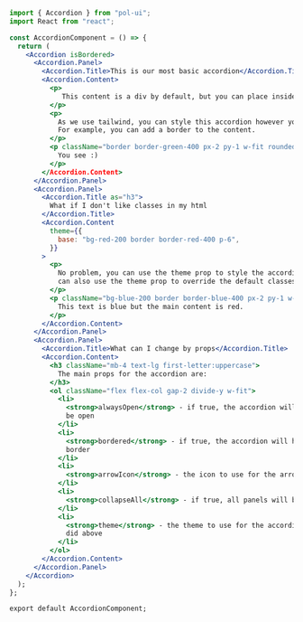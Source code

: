 ```jsx
import { Accordion } from "pol-ui";
import React from "react";

const AccordionComponent = () => {
  return (
    <Accordion isBordered>
      <Accordion.Panel>
        <Accordion.Title>This is our most basic accordion</Accordion.Title>
        <Accordion.Content>
          <p>
             This content is a div by default, but you can place inside any other component you like, for example, this <p> tag.
          </p>
          <p>
            As we use tailwind, you can style this accordion however you like.
            For example, you can add a border to the content.
          </p>
          <p className="border border-green-400 px-2 py-1 w-fit rounded-xl bg-green-200 mt-2">
            You see :)
          </p>
        </Accordion.Content>
      </Accordion.Panel>
      <Accordion.Panel>
        <Accordion.Title as="h3">
          What if I don't like classes in my html
        </Accordion.Title>
        <Accordion.Content
          theme={{
            base: "bg-red-200 border border-red-400 p-6",
          }}
        >
          <p>
            No problem, you can use the theme prop to style the accordion. You
            can also use the theme prop to override the default classes.
          </p>
          <p className="bg-blue-200 border border-blue-400 px-2 py-1 w-fit rounded-xl mt-2">
            This text is blue but the main content is red.
          </p>
        </Accordion.Content>
      </Accordion.Panel>
      <Accordion.Panel>
        <Accordion.Title>What can I change by props</Accordion.Title>
        <Accordion.Content>
          <h3 className="mb-4 text-lg first-letter:uppercase">
            The main props for the accordion are:
          </h3>
          <ol className="flex flex-col gap-2 divide-y w-fit">
            <li>
              <strong>alwaysOpen</strong> - if true, the accordion will always
              be open
            </li>
            <li>
              <strong>bordered</strong> - if true, the accordion will have a
              border
            </li>
            <li>
              <strong>arrowIcon</strong> - the icon to use for the arrow
            </li>
            <li>
              <strong>collapseAll</strong> - if true, all panels will be closed
            </li>
            <li>
              <strong>theme</strong> - the theme to use for the accordion as we
              did above
            </li>
          </ol>
        </Accordion.Content>
      </Accordion.Panel>
    </Accordion>
  );
};

export default AccordionComponent;
```
